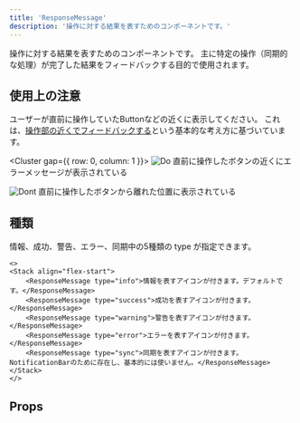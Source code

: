 ```yaml
---
title: 'ResponseMessage'
description: '操作に対する結果を表すためのコンポーネントです。'
---
```



操作に対する結果を表すためのコンポーネントです。
主に特定の操作（同期的な処理）が完了した結果をフィードバックする目的で使用されます。
<ComponentStory name="ResponseMessage" />

## 使用上の注意
ユーザーが直前に操作していたButtonなどの近くに表示してください。
これは、[操作部の近くでフィードバックする](/products/design-patterns/feedback/#h3-1)という基本的な考え方に基づいています。

<Cluster gap={{ row: 0, column: 1 }}>
  <DoAndDont type="do" width="calc(50% - 8px)">
    <Image slot="img" src={responsemessageDo} alt="Do" />
    <Text slot="label">直前に操作したボタンの近くにエラーメッセージが表示されている</Text>
  </DoAndDont>

  <DoAndDont type="dont" width="calc(50% - 8px)">
    <Image slot="img" src={responsemessageDont} alt="Dont" />
    <Text slot="label">直前に操作したボタンから離れた位置に表示されている</Text>
  </DoAndDont>
</Cluster>

## 種類
情報、成功、警告、エラー、同期中の5種類の type が指定できます。

```tsx editable
<>
<Stack align="flex-start">
    <ResponseMessage type="info">情報を表すアイコンが付きます。デフォルトです。</ResponseMessage>
    <ResponseMessage type="success">成功を表すアイコンが付きます。</ResponseMessage>
    <ResponseMessage type="warning">警告を表すアイコンが付きます。</ResponseMessage>
    <ResponseMessage type="error">エラーを表すアイコンが付きます。</ResponseMessage>
    <ResponseMessage type="sync">同期を表すアイコンが付きます。NotificationBarのために存在し、基本的には使いません。</ResponseMessage>
</Stack>
</>
```

## Props
<ComponentPropsTable name="ResponseMessage" />